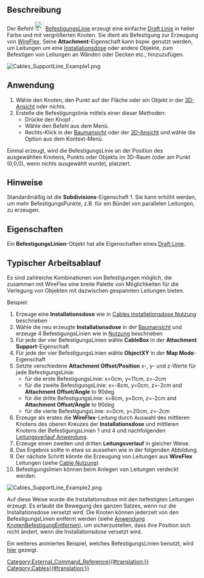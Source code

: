 <languages/>

{{Docnav/de
|[[Cables_SupportPoint/de|Befestigungspunkt]]
| 
|[[Cables_Workbench/de|Cables]]
|IconL=Cables_SupportPoint.svg
|IconR=
|IconC=Cables_workbench_icon.svg
}}

{{GuiCommand/de
|Name=Cables SupportLine
|Name/de=Cables BefestigungsLinie
|MenuLocation= Leitungsbefestigung → Befestigungslinie erstellen
|Workbenches=[[Cables_Workbench/de|Cables]]
|Shortcut={{KEY|X}} {{KEY|L}}
|Version=0.1.0
|SeeAlso=[[Cables_Cable/de|Cables Leitung]], [[Cables_CableBox/de|Cables Installationsdose]], [[Cables_SupportPoint/de|Cables Befestigungspunkt]]
}}

<span id="Description"></span>
==Beschreibung==

Der Befehl [[Image:Cables_SupportLine.svg|24px]] [[Cables_SupportLine/de|BefestigungsLinie]] erzeugt eine einfache [[Draft_Line/de|Draft Linie]] in heller Farbe und mit vergrößerten Knoten. Sie dient als Befestigung zur Erzeugung von [[Cables_WireFlex/de|WireFlex]]. Seine '''Attachment'''-Eigenschaft kann bspw. genutzt werden, um Leitungen um eine [[Cables_CableBox/de|Installationsdose]] oder andere Objekte, zum Befestigen von Leitungen an Wänden oder Decken etc., hinzuzufügen.

[[Image:Cables_SupportLine_Example1.png]]
{{Caption|BefestigungsLinie}}

<span id="Usage"></span>
==Anwendung==

# Wähle den Knoten, den Punkt auf der Fläche oder ein Objekt in der [[3D_view/de|3D-Ansicht]] oder nichts.
# Erstelle die Befestigungslinie mittels einer dieser Methoden:
#* Drücke den Knopf {{Button|[[Image:Cables_SupportLine.svg|16px]] [[Cables_SupportLine/de|Befestigungslinie]]}}.
#* Wähle den Befehl {{MenuCommand|Leitungsbefestigung → [[Image:Cables_SupportLine.svg|16px]] Befestigungslinie}} aus dem Menü.
#* Rechts-Klick in der [[Tree_view/de|Baumansicht]] oder der [[3D_view|3D-Ansicht]] und wähle die Option {{MenuCommand| Leitungsbefestigung → [[Image:Cables_SupportLine.svg|16px]] Befestigungslinie}} aus dem Kontext-Menü.

Einmal erzeugt, wird die BefestigungsLinie an der Position des ausgewählten Knotens, Punkts oder Objekts im 3D-Raum (oder am Punkt (0,0,0), wenn nichts ausgewählt wurde), platziert.

<span id="Notes"></span>
==Hinweise==

Standardmäßig ist die '''Subdivisions'''-Eigenschaft 1. Sie kann erhöht werden, um mehr BefestigungsPunkte, z.B. für ein Bündel von parallelen Leitungen, zu erzeugen.

<span id="Properties"></span>
==Eigenschaften==

Ein '''BefestigungsLinien'''-Objekt hat alle Eigenschaften eines [[Draft_Line/de#Properties|Draft Linie]].

<span id="Typical_workflow"></span>
==Typischer Arbeitsablauf==

Es sind zahlreiche Kombinationen von Befestigungen möglich, die zusammen mit WireFlex eine breite Palette von Möglichkeiten für die Verlegung von Objekten mit dazwischen gespannten Leitungen bieten.

Beispiel:
# Erzeuge eine '''Installationsdose''' wie in  [[Cables_CableBox/de#Usage|Cables Installationsdose Nutzung]] beschrieben
# Wähle die neu erzeugte '''Installationsdose''' in der [[Tree_view/de|Baumansicht]] und erzeuge 4 BefestigungsLinien wie in [[#Usage/de|Nutzung]] beschrieben
# Für jede der vier BefestigungsLinien wähle  '''CableBox''' in der '''Attachment Support'''-Eigenschaft
# Für jede der vier BefestigungsLinien wähle '''ObjectXY''' in der '''Map Mode'''-Eigenschaft
# Setzte verschiedene '''Attachment Offset/Position''' x-, y- und z-Werte für jede BefestigungsLinie:
#* für die erste BefestigungsLinie: x=0cm, y=11cm, z=-2cm
#* für die zweite BefestigungsLinie: x=-8cm, y=0cm, z=-2cm and '''Attachment Offset/Angle''' to 90deg
#* für die dritte BefestigungsLinie: x=8cm, y=0cm, z=-2cm and '''Attachment Offset/Angle''' to 90deg
#* für die vierte BefestigungsLinie: x=0cm, y=20cm, z=-2cm
# Erzeuge als erstes die '''WireFlex'''-Leitung durch Auswahl des mittleren Knotens des oberen Kreuzes der '''Installationsdose''' und mittleren Knotens der BefestigungsLinien 1 und 4 und nachfolgenden [[Cables_WireFlex#Usage|Leitungsverlauf Anwendung]].
# Erzeuge einen zweiten und dritten '''Leitungsverlauf''' in gleicher Weise.
# Das Ergebnis sollte in etwa so aussehen wie in der folgenden Abbildung
# Der nächste Schritt könnte die Erzeugung von Leitungen aus '''WireFlex''' Leitungen (siehe [[Cables_Cable/de#Usage|Cable Nutzung]])
# Befestigungslinien können beim Anlegen von Leitungen verdeckt werden.

[[Image:Cables_SupportLine_Example2.png]]
{{Caption|Beispiel für die Nutzung der BefestigungsLinie:<br/>BefestigungsLinien werden an der Installationsdose befestigt und dienen als Basis für Leiter.}}

Auf diese Weise wurde die Installationsdose mit den befestigten Leitungen erzeugt. Es erlaubt die Bewegung des ganzen Satzes, wenn nur die Installationsdose versetzt wird. Die Knoten können jederzeit von den BefestigungsLinien entfernt werden (siehe [[Cables_RemoveVertexAttachment/de#Usage|Anwendung KnotenBefestigungEntfernen]]), um sicherzustellen, dass ihre Position sich nicht ändert, wenn die Installationsdose versetzt wird.

Ein weiteres animiertes Beispiel, welches BefestigungsLinien benutzt, wird  [[Cables_Example1_Simple_workflow|hier]] gezeigt.


{{Docnav/de
|[[Cables_SupportPoint/de|Befestigungspunkt]]
| 
|[[Cables_Workbench/de|Arbeitsbereich Cables]]
|IconL=Cables_SupportPoint.svg
|IconR=
|IconC=Cables_workbench_icon.svg
}}

[[Category:External_Command_Reference{{#translation:}}]]
[[Category:Cables{{#translation:}}]]